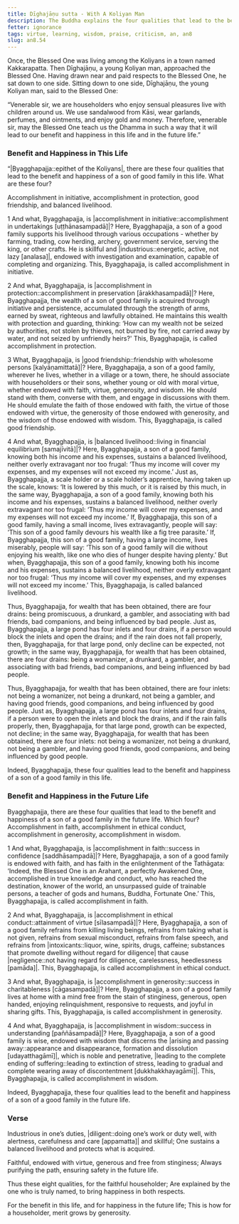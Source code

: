 ```yaml
---
title: Dīghajāṇu sutta - With A Koliyan Man
description: The Buddha explains the four qualities that lead to the benefit and happiness in this life and in the future life.
fetter: ignorance
tags: virtue, learning, wisdom, praise, criticism, an, an8
slug: an8.54
---
```


Once, the Blessed One was living among the Koliyans in a town named Kakkarapatta. Then Dīghajāṇu, a young Koliyan man, approached the Blessed One. Having drawn near and paid respects to the Blessed One, he sat down to one side. Sitting down to one side, Dīghajāṇu, the young Koliyan man, said to the Blessed One:

“Venerable sir, we are householders who enjoy sensual pleasures live with children around us. We use sandalwood from Kāsi, wear garlands, perfumes, and ointments, and enjoy gold and money. Therefore, venerable sir, may the Blessed One teach us the Dhamma in such a way that it will lead to our benefit and happiness in this life and in the future life.”

### Benefit and Happiness in This Life

“|Byagghapajja::epithet of the Koliyans|, there are these four qualities that lead to the benefit and happiness of a son of good family in this life. What are these four?

Accomplishment in initiative, accomplishment in protection, good friendship, and balanced livelihood.

1 And what, Byagghapajja, is |accomplishment in initiative::accomplishment in undertakings [uṭṭhānasampadā]|? Here, Byagghapajja, a son of a good family supports his livelihood through various occupations - whether by farming, trading, cow herding, archery, government service, serving the king, or other crafts. He is skillful and |industrious::energetic, active, not lazy [analasa]|, endowed with investigation and examination, capable of completing and organizing. This, Byagghapajja, is called accomplishment in initiative.

2 And what, Byagghapajja, is |accomplishment in protection::accomplishment in preservation [ārakkhasampadā]|? Here, Byagghapajja, the wealth of a son of good family is acquired through initiative and persistence, accumulated through the strength of arms, earned by sweat, righteous and lawfully obtained. He maintains this wealth with protection and guarding, thinking: ‘How can my wealth not be seized by authorities, not stolen by thieves, not burned by fire, not carried away by water, and not seized by unfriendly heirs?' This, Byagghapajja, is called accomplishment in protection.

3 What, Byagghapajja, is |good friendship::friendship with wholesome persons [kalyāṇamittatā]|? Here, Byagghapajja, a son of a good family, wherever he lives, whether in a village or a town, there, he should associate with householders or their sons, whether young or old with moral virtue, whether endowed with faith, virtue, generosity, and wisdom. He should stand with them, converse with them, and engage in discussions with them. He should emulate the faith of those endowed with faith, the virtue of those endowed with virtue, the generosity of those endowed with generosity, and the wisdom of those endowed with wisdom. This, Byagghapajja, is called good friendship.

4 And what, Byagghapajja, is |balanced livelihood::living in financial equilibrium [samajīvitā]|? Here, Byagghapajja, a son of a good family, knowing both his income and his expenses, sustains a balanced livelihood, neither overly extravagant nor too frugal: ‘Thus my income will cover my expenses, and my expenses will not exceed my income.’ Just as, Byagghapajja, a scale holder or a scale holder’s apprentice, having taken up the scale, knows: ‘It is lowered by this much, or it is raised by this much, in the same way, Byagghapajja, a son of a good family, knowing both his income and his expenses, sustains a balanced livelihood, neither overly extravagant nor too frugal: ‘Thus my income will cover my expenses, and my expenses will not exceed my income.’ If, Byagghapajja, this son of a good family, having a small income, lives extravagantly, people will say: ‘This son of a good family devours his wealth like a fig tree parasite.’ If, Byagghapajja, this son of a good family, having a large income, lives miserably, people will say: ‘This son of a good family will die without enjoying his wealth, like one who dies of hunger despite having plenty.’ But when, Byagghapajja, this son of a good family, knowing both his income and his expenses, sustains a balanced livelihood, neither overly extravagant nor too frugal: ‘Thus my income will cover my expenses, and my expenses will not exceed my income.’ This, Byagghapajja, is called balanced livelihood.

Thus, Byagghapajja, for wealth that has been obtained, there are four drains: being promiscuous, a drunkard, a gambler, and associating with bad friends, bad companions, and being influenced by bad people. Just as, Byagghapajja, a large pond has four inlets and four drains, if a person would block the inlets and open the drains; and if the rain does not fall properly, then, Byagghapajja, for that large pond, only decline can be expected, not growth; in the same way, Byagghapajja, for wealth that has been obtained, there are four drains: being a womanizer, a drunkard, a gambler, and associating with bad friends, bad companions, and being influenced by bad people.

Thus, Byagghapajja, for wealth that has been obtained, there are four inlets: not being a womanizer, not being a drunkard, not being a gambler, and having good friends, good companions, and being influenced by good people. Just as, Byagghapajja, a large pond has four inlets and four drains, if a person were to open the inlets and block the drains, and if the rain falls properly, then, Byagghapajja, for that large pond, growth can be expected, not decline; in the same way, Byagghapajja, for wealth that has been obtained, there are four inlets: not being a womanizer, not being a drunkard, not being a gambler, and having good friends, good companions, and being influenced by good people.

Indeed, Byagghapajja, these four qualities lead to the benefit and happiness of a son of a good family in this life.

### Benefit and Happiness in the Future Life

Byagghapajja, there are these four qualities that lead to the benefit and happiness of a son of a good family in the future life. Which four? Accomplishment in faith, accomplishment in ethical conduct, accomplishment in generosity, accomplishment in wisdom.

1 And what, Byagghapajja, is |accomplishment in faith::success in confidence [saddhāsampadā]|? Here, Byagghapajja, a son of a good family is endowed with faith, and has faith in the enlightenment of the Tathāgata: ‘Indeed, the Blessed One is an Arahant, a perfectly Awakened One, accomplished in true knowledge and conduct, who has reached the destination, knower of the world, an unsurpassed guide of trainable persons, a teacher of gods and humans, Buddha, Fortunate One.’ This, Byagghapajja, is called accomplishment in faith.

2 And what, Byagghapajja, is |accomplishment in ethical conduct::attainment of virtue [sīlasampadā]|? Here, Byagghapajja, a son of a good family refrains from killing living beings, refrains from taking what is not given, refrains from sexual misconduct, refrains from false speech, and refrains from |intoxicants::liquor, wine, spirits, drugs, caffeine; substances that promote dwelling without regard for diligence| that cause |negligence::not having regard for diligence, carelessness, heedlessness [pamāda]|. This, Byagghapajja, is called accomplishment in ethical conduct.

3 And what, Byagghapajja, is |accomplishment in generosity::success in charitableness [cāgasampadā]|? Here, Byagghapajja, a son of a good family lives at home with a mind free from the stain of stinginess, generous, open handed, enjoying relinquishment, responsive to requests, and joyful in sharing gifts. This, Byagghapajja, is called accomplishment in generosity.

4 And what, Byagghapajja, is |accomplishment in wisdom::success in understanding [paññāsampadā]|? Here, Byagghapajja, a son of a good family is wise, endowed with wisdom that discerns the |arising and passing away::appearance and disappearance, formation and dissolution [udayatthagāmī]|, which is noble and penetrative, |leading to the complete ending of suffering::leading to extinction of stress, leading to gradual and complete wearing away of discontentment [dukkhakkhayagāmī]|. This, Byagghapajja, is called accomplishment in wisdom.

Indeed, Byagghapajja, these four qualities lead to the benefit and happiness of a son of a good family in the future life.

### Verse

Industrious in one’s duties,
|diligent::doing one’s work or duty well, with alertness, carefulness and care [appamatta]| and skillful;
One sustains a balanced livelihood
and protects what is acquired.

Faithful, endowed with virtue,
generous and free from stinginess;
Always purifying the path,
ensuring safety in the future life.

Thus these eight qualities,
for the faithful householder;
Are explained by the one who is truly named,
to bring happiness in both respects.

For the benefit in this life,
and for happiness in the future life;
This is how for a householder,
merit grows by generosity.